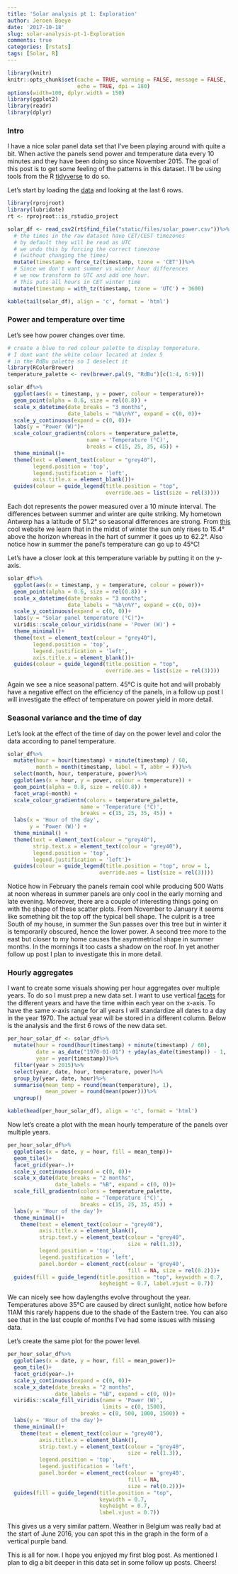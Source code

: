 ```yaml
---
title: 'Solar analysis pt 1: Exploration'
author: Jeroen Boeye
date: '2017-10-18'
slug: solar-analysis-pt-1-Exploration
comments: true
categories: [rstats]
tags: [Solar, R]
---
```



```r
library(knitr)
knitr::opts_chunk$set(cache = TRUE, warning = FALSE, message = FALSE, 
                      echo = TRUE, dpi = 180)
options(width=100, dplyr.width = 150)
library(ggplot2)
library(readr)
library(dplyr)

```

### Intro

I have a nice solar panel data set that I've been playing around with quite a bit. When active the panels send power and temperature data every 10 minutes and they have been doing so since November 2015. The goal of this post is to get some feeling of the patterns in this dataset. I'll be using tools from the R [tidyverse](https://www.tidyverse.org/) to do so.

Let's start by loading the [data](https://github.com/jeroenboeye/jbo_blog/blob/master/static/files/solar_power.csv) and looking at the last 6 rows.
```r
library(rprojroot)
library(lubridate)
rt <- rprojroot::is_rstudio_project

solar_df <- read_csv2(rt$find_file("static/files/solar_power.csv"))%>%
  # the times in the raw dataset have CET/CEST timezones
  # by default they will be read as UTC
  # we undo this by forcing the correct timezone 
  # (without changing the times)
  mutate(timestamp = force_tz(timestamp, tzone = 'CET'))%>%
  # Since we don't want summer vs winter hour differences
  # we now transform to UTC and add one hour. 
  # This puts all hours in CET winter time
  mutate(timestamp = with_tz(timestamp, tzone = 'UTC') + 3600)

kable(tail(solar_df), align = 'c', format = 'html')
```

### Power and temperature over time
Let's see how power changes over time.
```r
# create a blue to red colour palette to display temperature. 
# I dont want the white colour located at index 5
# in the RdBu palette so I deselect it
library(RColorBrewer)
temperature_palette <- rev(brewer.pal(9, "RdBu")[c(1:4, 6:9)])

solar_df%>%
  ggplot(aes(x = timestamp, y = power, colour = temperature))+
  geom_point(alpha = 0.6, size = rel(0.8)) +
  scale_x_datetime(date_breaks = "3 months", 
                   date_labels = "%b\n%Y", expand = c(0, 0))+
  scale_y_continuous(expand = c(0, 0))+
  labs(y = "Power (W)")+
  scale_colour_gradientn(colors = temperature_palette, 
                         name = 'Temperature (°C)',
                         breaks = c(15, 25, 35, 45)) +
  theme_minimal()+
  theme(text = element_text(colour = "grey40"),
        legend.position = 'top',
        legend.justification = 'left',
        axis.title.x = element_blank())+
  guides(colour = guide_legend(title.position = "top", 
                               override.aes = list(size = rel(3))))
```
Each dot represents the power measured over a 10 minute interval. The differences between summer and winter are quite striking. My hometown Antwerp has a latitude of 51.2° so seasonal differences are strong. From [this](https://www.timeanddate.com/sun/belgium/antwerp) cool website we learn that in the midst of winter the sun only rises to 15.4° above the horizon whereas in the hart of summer it goes up to 62.2°. Also notice how in summer the panel's temperature can go up to 45°C!
 
 
Let's have a closer look at this temperature variable by putting it on the y-axis.
```r

solar_df%>%
  ggplot(aes(x = timestamp, y = temperature, colour = power))+
  geom_point(alpha = 0.6, size = rel(0.8)) +
  scale_x_datetime(date_breaks = "3 months", 
                   date_labels = "%b\n%Y", expand = c(0, 0))+
  scale_y_continuous(expand = c(0, 0))+
  labs(y = "Solar panel temperature (°C)")+
  viridis::scale_colour_viridis(name = 'Power (W)') +
  theme_minimal()+
  theme(text = element_text(colour = "grey40"),
        legend.position = 'top',
        legend.justification = 'left',
        axis.title.x = element_blank())+
  guides(colour = guide_legend(title.position = "top", 
                               override.aes = list(size = rel(3))))

```
Again we see a nice seasonal pattern. 
45°C is quite hot and will probably have a negative effect on the efficiency of the panels, in a follow up post I will investigate the effect of temperature on power yield in more detail.
 
### Seasonal variance and the time of day

Let's look at the effect of the time of day on the power level and color the data according to panel temperature.
```r

solar_df%>%
  mutate(hour = hour(timestamp) + minute(timestamp) / 60,
         month = month(timestamp, label = T, abbr = F))%>%
  select(month, hour, temperature, power)%>%
  ggplot(aes(x = hour, y = power, colour = temperature)) +
  geom_point(alpha = 0.8, size = rel(0.8)) +
  facet_wrap(~month) +
  scale_colour_gradientn(colors = temperature_palette, 
                       name = 'Temperature (°C)',
                       breaks = c(15, 25, 35, 45)) +
  labs(x = 'Hour of the day',
       y = 'Power (W)') +
  theme_minimal() +
  theme(text = element_text(colour = "grey40"),
        strip.text.x = element_text(colour = "grey40"),
        legend.position = 'top',
        legend.justification = 'left')+
  guides(colour = guide_legend(title.position = "top", nrow = 1,
                             override.aes = list(size = rel(3))))
```
Notice how in February the panels remain cool while producing 500 Watts at noon whereas in summer panels are only cool in the early morning and late evening.
Moreover, there are a couple of interesting things going on with the shape of these scatter plots. From November to January it seems like something bit the top off the typical bell shape. The culprit is a tree South of my house, in summer the Sun passes over this tree but in winter it is temporarily obscured, hence the lower power. A second tree more to the east but closer to my home causes the asymmetrical shape in summer months. In the mornings it too casts a shadow on the roof. In yet another follow up post I plan to investigate this in more detail.


### Hourly aggregates

I want to create some visuals showing per hour aggregates over multiple years. To do so I must prep a new data set. I want to use vertical [facets](http://ggplot2.tidyverse.org/reference/facet_grid.html) for the different years and have the time within each year on the x-axis. To have the same x-axis range for all years I will standardize all dates to a day in the year 1970. The actual year will be stored in a different column. Below is the analysis and the first 6 rows of the new data set.
```r
per_hour_solar_df <- solar_df%>%
  mutate(hour = round(hour(timestamp) + minute(timestamp) / 60),
         date = as_date("1970-01-01") + yday(as_date(timestamp)) - 1,
         year = year(timestamp))%>%
  filter(year > 2015)%>%
  select(year, date, hour, temperature, power)%>%
  group_by(year, date, hour)%>%
  summarise(mean_temp = round(mean(temperature), 1),
            mean_power = round(mean(power)))%>%
  ungroup()

kable(head(per_hour_solar_df), align = 'c', format = 'html')
```


Now let's create a plot with the mean hourly temperature of the panels over multiple  years.
```r
per_hour_solar_df%>%
  ggplot(aes(x = date, y = hour, fill = mean_temp))+
  geom_tile()+
  facet_grid(year~.)+
  scale_y_continuous(expand = c(0, 0))+
  scale_x_date(date_breaks = "2 months", 
               date_labels = "%B", expand = c(0, 0))+
  scale_fill_gradientn(colors = temperature_palette, 
                       name = 'Temperature (°C)',
                       breaks = c(15, 25, 35, 45)) +
  labs(y = 'Hour of the day')+
  theme_minimal()+
    theme(text = element_text(colour = "grey40"),
          axis.title.x = element_blank(),
          strip.text.y = element_text(colour = "grey40", 
                                      size = rel(1.3)),
          legend.position = 'top',
          legend.justification = 'left',
          panel.border = element_rect(colour = 'grey40', 
                                      fill = NA, size = rel(0.2)))+
  guides(fill = guide_legend(title.position = "top", keywidth = 0.7, 
                             keyheight = 0.7, label.vjust = 0.7))
```
We can nicely see how daylengths evolve throughout the year. Temperatures above 35°C are caused by direct sunlight, notice how before 11AM this rarely happens due to the shade of the Eastern tree. You can also see that in the last couple of months I've had some issues with missing data.
 
Let's create the same plot for the power level.
```r
per_hour_solar_df%>%
  ggplot(aes(x = date, y = hour, fill = mean_power))+
  geom_tile()+
  facet_grid(year~.)+
  scale_y_continuous(expand = c(0, 0))+
  scale_x_date(date_breaks = "2 months", 
               date_labels = "%B", expand = c(0, 0))+
  viridis::scale_fill_viridis(name = 'Power (W)', 
                              limits = c(0, 1500),
                       breaks = c(0, 500, 1000, 1500)) +
  labs(y = 'Hour of the day')+
  theme_minimal()+
    theme(text = element_text(colour = "grey40"),
          axis.title.x = element_blank(),
          strip.text.y = element_text(colour = "grey40", 
                                      size = rel(1.3)),
          legend.position = 'top',
          legend.justification = 'left',
          panel.border = element_rect(colour = 'grey40', 
                                      fill = NA, 
                                      size = rel(0.2)))+
  guides(fill = guide_legend(title.position = "top", 
                             keywidth = 0.7, 
                             keyheight = 0.7, 
                             label.vjust = 0.7))
```
This gives us a very similar pattern. Weather in Belgium was really bad at the start of June 2016, you can spot this in the graph in the form of a vertical purple band.

This is all for now. I hope you enjoyed my first blog post. As mentioned I plan to dig a bit deeper in this data set in some follow up posts. Cheers! 